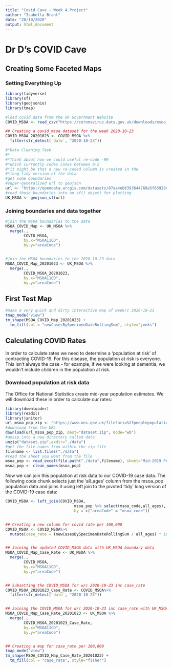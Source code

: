 ```yaml
---
title: "Covid Cave - Week 4 Project"
author: "Isabella Brant"
date: "28/10/2020"
output: html_document
---
```


# Dr D's COVID Cave

## Creating Some Faceted Maps

### Setting Everything Up

```r
library(tidyverse)
library(sf)
library(geojsonio)
library(tmap)
```

```r

#load covid data from the UK Government Website
COVID_MSOA <- read_csv("https://coronavirus.data.gov.uk/downloads/msoa_data/MSOAs_latest.csv")

## Creating a covid_msoa dataset for the week 2020-10-23
COVID_MSOA_20201023 <- COVID_MSOA %>%
  filter(str_detect(`date`, "2020-10-23"))

#*Data Cleaning Task
#*
#*Think about how we could useful re-code -99 
#*which currently codes cases between 0-2
#*it might be that a new re-coded column is created in the
#*long tidy version of the data
#get some boundaries
#super-generalised url to geojson
url <- "https://opendata.arcgis.com/datasets/87aa4eb6393644768a5f85929cc704c2_0.geojson"
#read those boundaries into an sf() object for plotting
UK_MSOA <- geojson_sf(url)

```

### Joining boundaries and data together

```r

#join the MSOA boundaries to the data
MSOA_COVID_Map <- UK_MSOA %>% 
  merge(.,
        COVID_MSOA,
        by.x="MSOA11CD",
        by.y="areaCode")


#join the MSOA boundaries to the 2020-10-23 data
MSOA_COVID_Map_20201023 <- UK_MSOA %>% 
  merge(.,
        COVID_MSOA_20201023,
        by.x="MSOA11CD",
        by.y="areaCode")

```

## First Test Map

```r

#make a very quick and dirty interactive map of week/c 2020-10-23
tmap_mode("view")
tm_shape(MSOA_COVID_Map_20201023) +
  tm_fill(col = "newCasesBySpecimenDateRollingSum", style="jenks")

```

## Calculating COVID Rates

In order to calculate rates we need to determine a 'population at risk' of contracting COVID-19. For this disease, the population at risk is everyone. This isn't always the case - for example, if we were looking at dementia, we wouldn't include children in the population at risk.

### Download population at risk data

The Office for National Statistics create mid-year population estimates. We will download these in order to calculate our rates:

```r

library(downloader)
library(readxl)
library(janitor)
url_msoa_pop_zip <- "https://www.ons.gov.uk/file?uri=%2fpeoplepopulationandcommunity%2fpopulationandmigration%2fpopulationestimates%2fdatasets%2fmiddlesuperoutputareamidyearpopulationestimates%2fmid2019sape22dt4/sape22dt4mid2019msoasyoaestimatesunformatted.zip"
#download from the URL
download(url_msoa_pop_zip, dest="dataset.zip", mode="wb")
#unzip into a new directory called data
unzip("dataset.zip",exdir="./data")
#get the file names from within the zip file
filename <- list.files("./data")
#read the sheet you want from the file
msoa_pop <- read_excel(file.path("./data",filename), sheet="Mid-2019 Persons", skip = 3, col_names = T)
msoa_pop <- clean_names(msoa_pop)

```

Now we can join this population at risk data to our COVID-19 case data. The following code chunk selects just the 'all_ages' column from the msoa_pop population data and joins it using left join to the pivoted 'tidy' long version of the COVID-19 case data:

```r

COVID_MSOA <- left_join(COVID_MSOA,
                              msoa_pop %>% select(msoa_code,all_ages),
                              by = c("areaCode" = "msoa_code"))


## Creating a new column for covid rate per 100,000
COVID_MSOA <- COVID_MSOA%>%
  mutate(case_rate = (newCasesBySpecimenDateRollingSum / all_ages) * 100000)


## Joining the updated COVID_MSOA data with UK_MSOA boundary data
MSOA_COVID_Map_Case_Rate <- UK_MSOA %>% 
  merge(.,
        COVID_MSOA,
        by.x="MSOA11CD",
        by.y="areaCode")


## Subsetting the COVID_MSOA for w/c 2020-10-23 inc case_rate
COVID_MSOA_20201023_Case_Rate <- COVID_MSOA%>%
  filter(str_detect(`date`, "2020-10-23"))


## Joining the COVID_MSOA for w/c 2020-10-23 inc case_rate with UK_MSOA boundary data
MSOA_COVID_Map_Case_Rate_20201023 <- UK_MSOA %>% 
  merge(.,
        COVID_MSOA_20201023_Case_Rate,
        by.x="MSOA11CD",
        by.y="areaCode")


## Creating a map for case_rate per 100,000
tmap_mode("view")
tm_shape(MSOA_COVID_Map_Case_Rate_20201023) +
  tm_fill(col = "case_rate", style="fisher")


```

